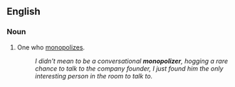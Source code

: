==English==

===Noun===
{{en-noun}}

# One who [[monopolize]]s.
#: ''I didn't mean to be a conversational '''monopolizer''', hogging a rare chance to talk to the company founder, I just found him the only interesting person in the room to talk to.''